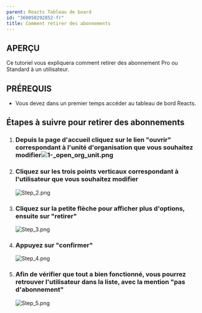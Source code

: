 ```yaml
---
parent: Reacts Tableau de board
id: "360050292852-fr"
title: Comment retirer des abonnements
---
```

APERÇU
------

Ce tutoriel vous expliquera comment retirer des abonnement Pro ou Standard à un utilisateur.

PRÉREQUIS
---------

*   Vous devez dans un premier temps accéder au tableau de bord Reacts.

Étapes à suivre pour retirer des abonnements
--------------------------------------------

1.  ### Depuis la page d'accueil cliquez sur le lien "ouvrir" correspondant à l'unité d'organisation que vous souhaitez modifier![1-_open_org_unit.png](@assets/attachments/1-_open_org_unit.png)
    
2.  ### Cliquez sur les trois points verticaux correspondant à l'utilisateur que vous souhaitez modifier  
      
    ![Step_2.png](@assets/attachments/Step_2.png)
      
    
3.  ### Cliquez sur la petite flèche pour afficher plus d'options, ensuite sur "retirer"  
    ![Step_3.png](@assets/attachments/Step_3.png)
      
    
4.  ### Appuyez sur "confirmer"  
    ![Step_4.png](@assets/attachments/Step_4.png)
      
    
5.  ### Afin de vérifier que tout a bien fonctionné, vous pourrez retrouver l'utilisateur dans la liste, avec la mention "pas d'abonnement"  
    ![Step_5.png](@assets/attachments/Step_5.png)
